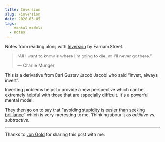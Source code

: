 ```yaml
---
title: Inversion
slug: /inversion
date: 2020-03-05
tags:
  - mental-models
  - notes
---
```


Notes from reading along with [Inversion](https://fs.blog/2013/10/inversion/)
by Farnam Street.

> “All I want to know is where I’m going to die, so I’ll never go there.”
>
> &mdash; Charlie Munger

This is a derivative from Carl Gustav Jacob Jacobi who said
“invert, always invert”.

Inverting problems helps to provide a new perspective which can be extremely
helpful with those that are especially difficult. It's a powerful mental
model.

They then go on to say that "[avoiding stupidity is easier than seeking brilliance](https://fs.blog/2014/06/avoiding-stupidity/)"
which is very interesting to me. Thinking about it as _additive vs. subtractive_.

---

Thanks to [Jon Gold](https://jon.gold) for sharing this post with me.

